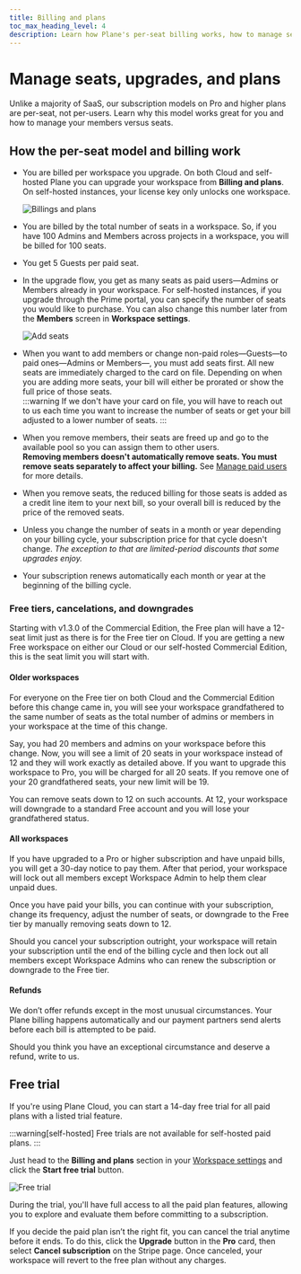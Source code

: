 ```yaml
---
title: Billing and plans
toc_max_heading_level: 4
description: Learn how Plane's per-seat billing works, how to manage seats for admins and members and upgrade workspaces.
---
```


# Manage seats, upgrades, and plans

Unlike a majority of SaaS, our subscription models on Pro and higher plans are per-seat, not per-users. Learn why this model works great for you and how to manage your members versus seats.

## How the per-seat model and billing work

- You are billed per workspace you upgrade. On both Cloud and self-hosted Plane you can upgrade your workspace from **Billing and plans**. On self-hosted instances, your license key only unlocks one workspace.

  ![Billings and plans](https://media.docs.plane.so/activate-license/billing-and-plans-cloud.webp#center)

- You are billed by the total number of seats in a workspace. So, if you have 100 Admins and Members across projects in a workspace, you will be billed for 100 seats.
- You get 5 Guests per paid seat.
- In the upgrade flow, you get as many seats as paid users—Admins or Members already in your workspace. For self-hosted instances, if you upgrade through the Prime portal, you can specify the number of seats you would like to purchase. You can also change this number later from the **Members** screen in **Workspace settings**.

  ![Add seats](https://media.docs.plane.so/activate-license/add-seats.webp#center)

- When you want to add members or change non-paid roles—Guests—to paid ones—Admins or Members—, you must add seats first. All new seats are immediately charged to the card on file. Depending on when you are adding more seats, your bill will either be prorated or show the full price of those seats.  
   :::warning
  If we don't have your card on file, you will have to reach out to us each time you want to increase the number of seats or get your bill adjusted to a lower number of seats.
  :::

- When you remove members, their seats are freed up and go to the available pool so you can assign them to other users.  
  **Removing members doesn't automatically remove seats. You must remove seats separately to affect your billing.** See [Manage paid users](/workspaces-and-users/upgrade-plan#manage-paid-users) for more details.
- When you remove seats, the reduced billing for those seats is added as a credit line item to your next bill, so your overall bill is reduced by the price of the removed seats.

- Unless you change the number of seats in a month or year depending on your billing cycle, your subscription price for that cycle doesn't change. _The exception to that are limited-period discounts that some upgrades enjoy._

- Your subscription renews automatically each month or year at the beginning of the billing cycle.

### Free tiers, cancelations, and downgrades

Starting with v1.3.0 of the Commercial Edition, the Free plan will have a 12-seat limit just as there is for the Free tier on Cloud. If you are getting a new Free workspace on either our Cloud or our self-hosted Commercial Edition, this is the seat limit you will start with.

#### Older workspaces

For everyone on the Free tier on both Cloud and the Commercial Edition before this change came in, you will see your workspace grandfathered to the same number of seats as the total number of admins or members in your workspace at the time of this change.

Say, you had 20 members and admins on your workspace before this change. Now, you will see a limit of 20 seats in your workspace instead of 12 and they will work exactly as detailed above. If you want to upgrade this workspace to Pro, you will be charged for all 20 seats. If you remove one of your 20 grandfathered seats, your new limit will be 19.

You can remove seats down to 12 on such accounts. At 12, your workspace will downgrade to a standard Free account and you will lose your grandfathered status.

#### All workspaces

If you have upgraded to a Pro or higher subscription and have unpaid bills, you will get a 30-day notice to pay them. After that period, your workspace will lock out all members except Workspace Admin to help them clear unpaid dues.

Once you have paid your bills, you can continue with your subscription, change its frequency, adjust the number of seats, or downgrade to the Free tier by manually removing seats down to 12.

Should you cancel your subscription outright, your workspace will retain your subscription until the end of the billing cycle and then lock out all members except Workspace Admins who can renew the subscription or downgrade to the Free tier.

#### Refunds

We don’t offer refunds except in the most unusual circumstances. Your Plane billing happens automatically and our payment partners send alerts before each bill is attempted to be paid.

Should you think you have an exceptional circumstance and deserve a refund, write to us.

## Free trial

If you're using Plane Cloud, you can start a 14-day free trial for all paid plans with a listed trial feature.

:::warning[self-hosted]
Free trials are not available for self-hosted paid plans.
:::

Just head to the **Billing and plans** section in your [Workspace settings](/core-concepts/workspaces/overview#workspace-settings) and click the **Start free trial** button.

![Free trial](https://media.docs.plane.so/activate-license/free-trial.webp#center)

During the trial, you'll have full access to all the paid plan features, allowing you to explore and evaluate them before committing to a subscription.

If you decide the paid plan isn’t the right fit, you can cancel the trial anytime before it ends. To do this, click the **Upgrade** button in the **Pro** card, then select **Cancel subscription** on the Stripe page. Once canceled, your workspace will revert to the free plan without any charges.
